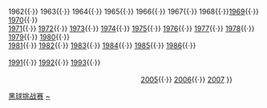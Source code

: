 {{Navbox
|name = 黑球挑战赛
|title = [[斯诺克黑球挑战赛]]

|group1 = 按年排序
|list1 = <span style="visibility:hidden">1961{{·}} 1962{{·}} 1963{{·}} 1964{{·}} 1965{{·}} 1966{{·}} 1967{{·}} 1968{{·}}</span>[[1969年黑球挑战赛|1969]]{{·}} [[1970年黑球挑战赛|1970]]{{·}}<br/> [[1971年黑球挑战赛|1971]]{{·}} [[1972年黑球挑战赛|1972]]{{·}} [[1973年黑球挑战赛|1973]]{{·}} [[1974年黑球挑战赛|1974]]{{·}} [[1975年黑球挑战赛|1975]]{{·}} [[1976年黑球挑战赛|1976]]{{·}} [[1977年黑球挑战赛|1977]]{{·}} [[1978年黑球挑战赛|1978]]{{·}} [[1979年黑球挑战赛|1979]]{{·}} [[1980年黑球挑战赛|1980]]{{·}} <br/>[[1981年黑球挑战赛|1981]]{{·}} [[1982年黑球挑战赛|1982]]{{·}} [[1983年黑球挑战赛|1983]]{{·}} [[1984年黑球挑战赛|1984]]{{·}} [[1985年黑球挑战赛|1985]]{{·}} [[1986年黑球挑战赛|1986]]{{·}}<span style="visibility:hidden">1987{{·}} 1988{{·}} 1989{{·}} 1990{{·}} </span><br/>[[1991年黑球挑战赛|1991]]{{·}} [[1992年黑球挑战赛|1992]]{{·}} [[1993年黑球挑战赛|1993]]{{·}}<span style="visibility:hidden">1994{{·}} 1995{{·}} 1996{{·}} 1997{{·}} 1998{{·}} 1999{{·}} 2000{{·}}  </span><br/><span style="visibility:hidden">2001{{·}} 2002{{·}} 2003{{·}} 2004{{·}} </span>[[2005年黑球挑战赛|2005]]{{·}} [[2006年黑球挑战赛|2006]]{{·}} [[2007年黑球挑战赛|2007]]
}}<noinclude>
[[Category:斯诺克模板|黑球挑战赛]]
[[Category:斯诺克黑球挑战赛|~]]
</noinclude>